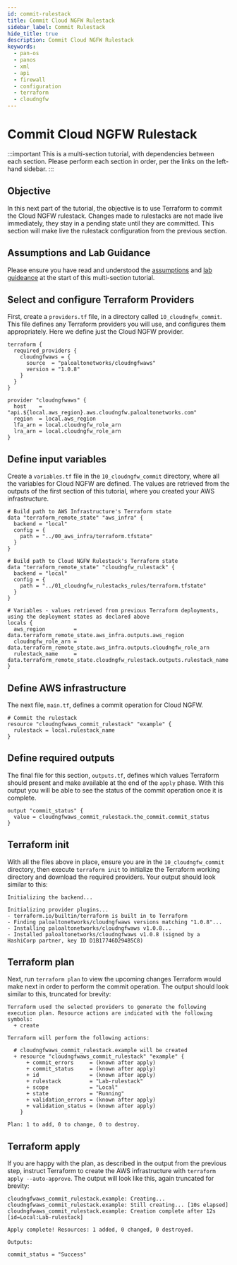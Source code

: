 ```yaml
---
id: commit-rulestack
title: Commit Cloud NGFW Rulestack
sidebar_label: Commit Rulestack
hide_title: true
description: Commit Cloud NGFW Rulestack
keywords:
  - pan-os
  - panos
  - xml
  - api
  - firewall
  - configuration
  - terraform
  - cloudngfw
---
```


# Commit Cloud NGFW Rulestack

:::important
This is a multi-section tutorial, with dependencies between each section. Please perform each section in order, per the links on the left-hand sidebar.
:::

## Objective

In this next part of the tutorial, the objective is to use Terraform to commit the Cloud NGFW rulestack. Changes made to rulestacks are not made live immediately, they stay in a pending state until they are committed. This section will make live the rulestack configuration from the previous section.

## Assumptions and Lab Guidance

Please ensure you have read and understood the [assumptions](/terraform/docs/cloudngfw/aws/tutorials/intro/#assumptions) and [lab guideance](terraform/docs/cloudngfw/aws/tutorials/intro/#important---work-in-a-lab-environment-first) at the start of this multi-section tutorial.

## Select and configure Terraform Providers

First, create a `providers.tf` file, in a directory called `10_cloudngfw_commit`. This file defines any Terraform providers you will use, and configures them appropriately. Here we define just the Cloud NGFW provider.

```hcl title="10_cloudngfw_commit/providers.tf"
terraform {
  required_providers {
    cloudngfwaws = {
      source  = "paloaltonetworks/cloudngfwaws"
      version = "1.0.8"
    }
  }
}

provider "cloudngfwaws" {
  host    = "api.${local.aws_region}.aws.cloudngfw.paloaltonetworks.com"
  region  = local.aws_region
  lfa_arn = local.cloudngfw_role_arn
  lra_arn = local.cloudngfw_role_arn
}
```

## Define input variables

Create a `variables.tf` file in the `10_cloudngfw_commit` directory, where all the variables for Cloud NGFW are defined. The values are retrieved from the outputs of the first section of this tutorial, where you created your AWS infrastructure.

```hcl title="10_cloudngfw_commit/variables.tf"
# Build path to AWS Infrastructure's Terraform state
data "terraform_remote_state" "aws_infra" {
  backend = "local"
  config = {
    path = "../00_aws_infra/terraform.tfstate"
  }
}

# Build path to Cloud NGFW Rulestack's Terraform state
data "terraform_remote_state" "cloudngfw_rulestack" {
  backend = "local"
  config = {
    path = "../01_cloudngfw_rulestacks_rules/terraform.tfstate"
  }
}

# Variables - values retrieved from previous Terraform deployments, using the deployment states as declared above
locals {
  aws_region         = data.terraform_remote_state.aws_infra.outputs.aws_region
  cloudngfw_role_arn = data.terraform_remote_state.aws_infra.outputs.cloudngfw_role_arn
  rulestack_name     = data.terraform_remote_state.cloudngfw_rulestack.outputs.rulestack_name
}
```

## Define AWS infrastructure

The next file, `main.tf`, defines a commit operation for Cloud NGFW.

```hcl title="10_cloudngfw_commit/main.tf"
# Commit the rulestack
resource "cloudngfwaws_commit_rulestack" "example" {
  rulestack = local.rulestack_name
}

```

## Define required outputs

The final file for this section, `outputs.tf`, defines which values Terraform should present and make available at the end of the `apply` phase. With this output you will be able to see the status of the commit operation once it is complete.

```hcl title="10_cloudngfw_commit/outputs.tf"
output "commit_status" {
  value = cloudngfwaws_commit_rulestack.the_commit.commit_status
}
```

## Terraform init

With all the files above in place, ensure you are in the `10_cloudngfw_commit` directory, then execute `terraform init` to initialize the Terraform working directory and download the required providers. Your output should look similar to this:

```hcl
Initializing the backend...

Initializing provider plugins...
- terraform.io/builtin/terraform is built in to Terraform
- Finding paloaltonetworks/cloudngfwaws versions matching "1.0.8"...
- Installing paloaltonetworks/cloudngfwaws v1.0.8...
- Installed paloaltonetworks/cloudngfwaws v1.0.8 (signed by a HashiCorp partner, key ID D1B17746D294B5C8)
```

## Terraform plan

Next, run `terraform plan` to view the upcoming changes Terraform would make next in order to perform the commit operation. The output should look similar to this, truncated for brevity:

```hcl
Terraform used the selected providers to generate the following execution plan. Resource actions are indicated with the following symbols:
  + create

Terraform will perform the following actions:

  # cloudngfwaws_commit_rulestack.example will be created
  + resource "cloudngfwaws_commit_rulestack" "example" {
      + commit_errors     = (known after apply)
      + commit_status     = (known after apply)
      + id                = (known after apply)
      + rulestack         = "Lab-rulestack"
      + scope             = "Local"
      + state             = "Running"
      + validation_errors = (known after apply)
      + validation_status = (known after apply)
    }

Plan: 1 to add, 0 to change, 0 to destroy.

```

## Terraform apply

If you are happy with the plan, as described in the output from the previous step, instruct Terraform to create the AWS infrastructure with `terraform apply --auto-approve`. The output will look like this, again truncated for brevity:

```hcl
cloudngfwaws_commit_rulestack.example: Creating...
cloudngfwaws_commit_rulestack.example: Still creating... [10s elapsed]
cloudngfwaws_commit_rulestack.example: Creation complete after 12s [id=Local:Lab-rulestack]

Apply complete! Resources: 1 added, 0 changed, 0 destroyed.

Outputs:

commit_status = "Success"
```

